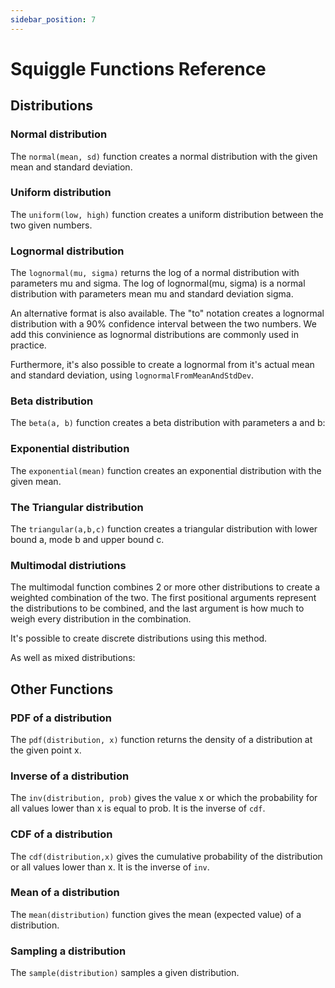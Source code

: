 ```yaml
---
sidebar_position: 7
---
```



# Squiggle Functions Reference

## Distributions

### Normal distribution

The `normal(mean, sd)` function creates a normal distribution with the given mean
and standard deviation.

<SquiggleEditor initialSquiggleString="normal(5, 1)" />

### Uniform distribution

The `uniform(low, high)` function creates a uniform distribution between the
two given numbers.

<SquiggleEditor initialSquiggleString="uniform(3, 7)" />

### Lognormal distribution

The `lognormal(mu, sigma)` returns the log of a normal distribution with parameters
mu and sigma. The log of lognormal(mu, sigma) is a normal distribution with parameters
mean mu and standard deviation sigma.

<SquiggleEditor initialSquiggleString="lognormal(0, 0.7)" />

An alternative format is also available. The "to" notation creates a lognormal
distribution with a 90% confidence interval between the two numbers. We add
this convinience as lognormal distributions are commonly used in practice.

<SquiggleEditor initialSquiggleString="2 to 10" />

Furthermore, it's also possible to create a lognormal from it's actual mean
and standard deviation, using `lognormalFromMeanAndStdDev`.

<SquiggleEditor initialSquiggleString="lognormalFromMeanAndStdDev(20, 10)" />

### Beta distribution

The `beta(a, b)` function creates a beta distribution with parameters a and b:

<SquiggleEditor initialSquiggleString="beta(20, 20)" />

### Exponential distribution

The `exponential(mean)` function creates an exponential distribution with the given
mean.

<SquiggleEditor initialSquiggleString="exponential(1)" />

### The Triangular distribution

The `triangular(a,b,c)` function creates a triangular distribution with lower
bound a, mode b and upper bound c.

<SquiggleEditor initialSquiggleString="triangular(1, 2, 4)" />

### Multimodal distriutions

The multimodal function combines 2 or more other distributions to create a weighted
combination of the two. The first positional arguments represent the distributions
to be combined, and the last argument is how much to weigh every distribution in the
combination.

<SquiggleEditor initialSquiggleString="mx(uniform(0,1), normal(1,1), [0.5, 0.5])" />

It's possible to create discrete distributions using this method.

<SquiggleEditor initialSquiggleString="mx(0, 1, [0.2,0.8])" />

As well as mixed distributions:

<SquiggleEditor initialSquiggleString="mx(3, 8, 1 to 10, [0.2, 0.3, 0.5])" />

## Other Functions

### PDF of a distribution

The `pdf(distribution, x)` function returns the density of a distribution at the
given point x.

<SquiggleEditor initialSquiggleString="pdf(normal(0,1),0)" />

### Inverse of a distribution

The `inv(distribution, prob)` gives the value x or which the probability for all values
lower than x is equal to prob. It is the inverse of `cdf`.

<SquiggleEditor initialSquiggleString="inv(normal(0,1),0.5)" />

### CDF of a distribution

The `cdf(distribution,x)` gives the cumulative probability of the distribution
or all values lower than x. It is the inverse of `inv`.

<SquiggleEditor initialSquiggleString="cdf(normal(0,1),0)" />

### Mean of a distribution

The `mean(distribution)` function gives the mean (expected value) of a distribution.

<SquiggleEditor initialSquiggleString="mean(normal(5, 10))" />

### Sampling a distribution

The `sample(distribution)` samples a given distribution.

<SquiggleEditor initialSquiggleString="sample(normal(0, 10))" />
